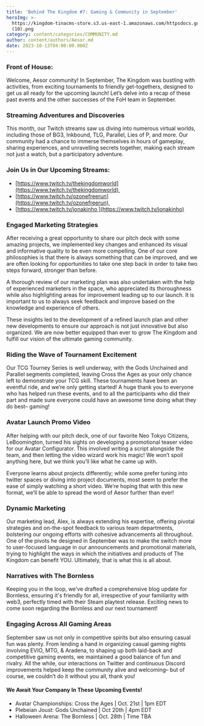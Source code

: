 ```yaml
---
title: 'Behind The Kingdom #7: Gaming & Community in September'
heroImg: >-
  https://kingdom-tinacms-store.s3.us-east-1.amazonaws.com/httpsdocs.google.comdocumentd18cac6WfI3DoNCwqkmOcPH0hW0uyYJiIECj48SeOycp8editusp=sharing
  (10).png
category: content/categories/COMMUNITY.md
author: content/authors/Aesor.md
date: 2023-10-13T04:00:00.000Z
---
```


### Front of House:

Welcome, Aesor community! In September, The Kingdom was bustling with activities, from exciting tournaments to friendly get-togethers, designed to get us all ready for the upcoming launch! Let’s delve into a recap of these past events and the other successes of the FoH team in September.

### Streaming Adventures and Discoveries

This month, our Twitch streams saw us diving into numerous virtual worlds, including those of BG3, Inkbound, TLG, Parallel, Lies of P, and more. Our community had a chance to immerse themselves in hours of gameplay, sharing experiences, and unravelling secrets together, making each stream not just a watch, but a participatory adventure.

### Join Us in Our Upcoming Streams:

* [https://www.twitch.tv/thekingdomworld](https://www.twitch.tv/thekingdomworld) 
* [https://www.twitch.tv/ozonefreerun](https://www.twitch.tv/ozonefreerun) 
* [https://www.twitch.tv/jonakinho ](https://www.twitch.tv/jonakinho)

### Engaged Marketing Strategies

After receiving a great opportunity to share our pitch deck with some amazing projects, we implemented key changes and enhanced its visual and informative quality to be even more compelling. One of our core philosophies is that there is always something that can be improved, and we are often looking for opportunities to take one step back in order to take two steps forward, stronger than before.

A thorough review of our marketing plan was also undertaken with the help of experienced marketers in the space, who appreciated its thoroughness while also highlighting areas for improvement leading up to our launch. It is important to us to always seek feedback and improve based on the knowledge and experience of others. 

These insights led to the development of a refined launch plan and other new developments to ensure our approach is not just innovative but also organized. We are now better equipped than ever to grow The Kingdom and fulfill our vision of the ultimate gaming community.

### Riding the Wave of Tournament Excitement

Our TCG Tourney Series is well underway, with the Gods Unchained and Parallel segments completed, leaving Cross the Ages as your only chance left to demonstrate your TCG skill. These tournaments have been an eventful ride, and we’re only getting started! A huge thank you to everyone who has helped run these events, and to all the participants who did their part and made sure everyone could have an awesome time doing what they do best– gaming!

### Avatar Launch Promo Video

After helping with our pitch deck, one of our favorite Neo Tokyo Citizens, LeBoomington, turned his sights on developing a promotional teaser video for our Avatar Configurator. This involved writing a script alongside the team, and then letting the video wizard work his magic! We won’t spoil anything here, but we think you’ll like what he came up with. 

Everyone learns about projects differently; while some prefer tuning into twitter spaces or diving into project documents, most seem to prefer the ease of simply watching a short video. We’re hoping that with this new format, we’ll be able to spread the word of Aesor further than ever!

### Dynamic Marketing

Our marketing lead, Alex, is always extending his expertise, offering pivotal strategies and on-the-spot feedback to various team departments, bolstering our ongoing efforts with cohesive advancements all throughout. One of the pivots he designed in September was to make the switch more to user-focused language in our announcements and promotional materials, trying to highlight the ways in which the initiatives and products of The Kingdom can benefit YOU. Ultimately, that is what this is all about.

### Narratives with The Bornless

Keeping you in the loop, we’ve drafted a comprehensive blog update for Bornless, ensuring it's friendly for all, irrespective of your familiarity with web3, perfectly timed with their Steam playtest release. Exciting news to come soon regarding the Bornless and our next tournament!

### Engaging Across All Gaming Areas

September saw us not only in competitive spirits but also ensuring casual fun was plenty. From lending a hand in organizing casual gaming nights involving EVIO, MTG, & Aradena, to shaping up both laid-back and competitive gaming events, we maintained a good balance of fun and rivalry. All the while, our interactions on Twitter and continuous Discord improvements helped keep the community alive and welcoming– but of course, we couldn’t do it without you all, thank you!

#### We Await Your Company In These Upcoming Events!

* Avatar Championships: Cross the Ages | Oct. 21st | 1pm EDT
* Plebeian Joust: Gods Unchained | Oct 20th | 4pm EDT
* Halloween Arena: The Bornless | Oct. 28th | Time TBA
